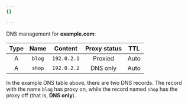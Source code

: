 ```yaml
---
{}

---
```



<Example>

DNS management for **example.com**:

| Type |  Name  |   Content   | Proxy status |   TTL  |
| :--: | :----: | :---------: | :----------: | :----: |
|  A | `blog` | `192.0.2.1` |   Proxied  | Auto |
|  A | `shop` | `192.0.2.2` |  DNS only  | Auto |
</Example>

In the example DNS table above, there are two DNS records. The record with the name `blog` has proxy on, while the record named `shop` has the proxy off (that is, **DNS only**).